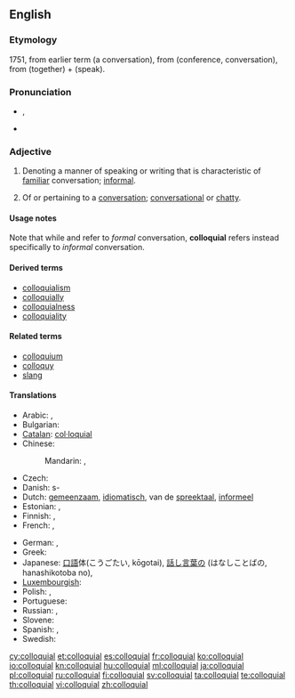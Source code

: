 ==English==

===Etymology===
1751, from earlier term {{term|colloquy}} (a conversation), from {{etyl|la}} {{term|colloquium|lang=la}} (conference, conversation), from {{term|con-|lang=la}} (together) + {{term|loqui|lang=la}} (speak).

===Pronunciation===
* {{a|UK}} {{IPA|/ˈkə.ləʊ.kwil̩/}}, {{SAMPA|1=/"k@.l@U.kwil=/}}
* {{a|US}} {{IPA|/kəˈloʊ.kwiəl/}}

===Adjective===
{{en-adj}}

# {{linguistics}} Denoting a manner of speaking or writing that is characteristic of [[familiar]] conversation; [[informal]].
# Of or pertaining to a [[conversation]]; [[conversational]] or [[chatty]].

====Usage notes====
Note that while {{term|colloquy|lang=en}} and {{term|colloquium|lang=en}} refer to ''formal'' conversation, '''colloquial''' refers instead specifically to ''informal'' conversation.

====Derived terms====
* [[colloquialism]]
* [[colloquially]]
* [[colloquialness]]
* [[colloquiality]]

====Related terms====
* [[colloquium]]
* [[colloquy]]
* [[slang]]

====Translations====
{{trans-top|of oral communication language}}
* Arabic: {{qualifier|Eastern Arabic}} {{t|ar|عامي|tr=`aammiy}}, {{qualifier|Western Arabic}} {{t|ar|دارج|tr=daarij}}
* Bulgarian: {{t|bg|разговорен|m|tr=razgovoren}}
* [[Catalan]]: [[col·loquial]]
* Chinese:
*: Mandarin: {{t-|cmn|口語|sc=Hani}}, {{t-|cmn|口语|tr=kǒuyǔ|sc=Hani}}
* Czech: {{t+|cs|hovorový|m}}
* Danish: {{t|da|dagligsprog}}s-
* Dutch: [[gemeenzaam]], [[idiomatisch]], van de [[spreektaal]], [[informeel]]
* Estonian: {{t|et|kõnekeelne}}, {{t|et|argikeelne}}
* Finnish: {{t+|fi|arkikielinen}}, {{t+|fi|puhekielinen}}
* French: {{t+|fr|familier}}, {{t+|fr|parlé}}
{{trans-mid}}
* German: {{t+|de|umgangssprachlich}}, {{t|de|Umgangs-}} {{qualifier|noun prefix}}
* Greek: {{t|el|κοινολεκτικός|m|tr=koinolektikós}}
* Japanese: [[口語]]体(こうごたい, kōgotai), [[話し言葉]]の (はなしことばの, hanashikotoba no), {{t+|ja|口語|alt=口語の|tr=こうごの, kōgo-no}}
* [[Luxembourgish]]: {{t|lb|ëmgangssproochlech}}
* Polish: {{t|pl|kolokwialny|m}}, {{t+|pl|potoczny|m}}
* Portuguese: {{t+|pt|coloquial}}
* Russian: {{t|ru|разговорный|m|tr=razgovórnyj}}, {{t|ru|нелитературный|m|tr=neliteratúrnyj}}
* Slovene: {{t|sl|pogovorni|m}}
* Spanish: {{t+|es|coloquial}}, {{t+|es|familiar}}
* Swedish: {{t|sv|vardaglig}}
{{trans-bottom}}

[[cy:colloquial]]
[[et:colloquial]]
[[es:colloquial]]
[[fr:colloquial]]
[[ko:colloquial]]
[[io:colloquial]]
[[kn:colloquial]]
[[hu:colloquial]]
[[ml:colloquial]]
[[ja:colloquial]]
[[pl:colloquial]]
[[ru:colloquial]]
[[fi:colloquial]]
[[sv:colloquial]]
[[ta:colloquial]]
[[te:colloquial]]
[[th:colloquial]]
[[vi:colloquial]]
[[zh:colloquial]]